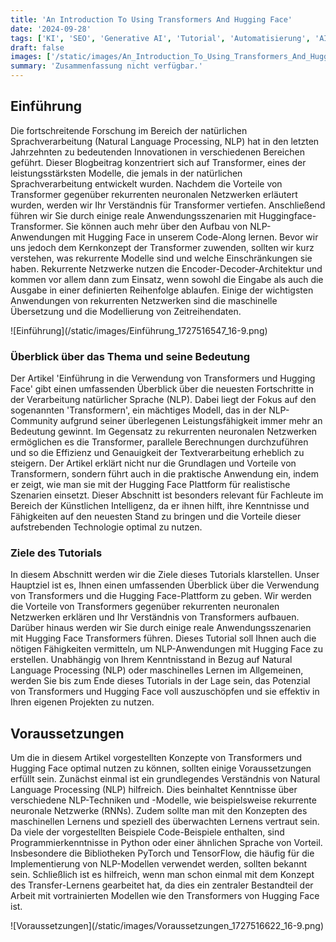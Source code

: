 ```yaml
---
title: 'An Introduction To Using Transformers And Hugging Face'
date: '2024-09-28'
tags: ['KI', 'SEO', 'Generative AI', 'Tutorial', 'Automatisierung', 'AI']
draft: false
images: ['/static/images/An_Introduction_To_Using_Transformers_And_Hugging_Face_1727516664_main.png']
summary: 'Zusammenfassung nicht verfügbar.'
---
```


## Einführung

Die fortschreitende Forschung im Bereich der natürlichen Sprachverarbeitung (Natural Language Processing, NLP) hat in den letzten Jahrzehnten zu bedeutenden Innovationen in verschiedenen Bereichen geführt. Dieser Blogbeitrag konzentriert sich auf Transformer, eines der leistungsstärksten Modelle, die jemals in der natürlichen Sprachverarbeitung entwickelt wurden. Nachdem die Vorteile von Transformer gegenüber rekurrenten neuronalen Netzwerken erläutert wurden, werden wir Ihr Verständnis für Transformer vertiefen. Anschließend führen wir Sie durch einige reale Anwendungsszenarien mit Huggingface-Transformer. Sie können auch mehr über den Aufbau von NLP-Anwendungen mit Hugging Face in unserem Code-Along lernen. Bevor wir uns jedoch dem Kernkonzept der Transformer zuwenden, sollten wir kurz verstehen, was rekurrente Modelle sind und welche Einschränkungen sie haben. Rekurrente Netzwerke nutzen die Encoder-Decoder-Architektur und kommen vor allem dann zum Einsatz, wenn sowohl die Eingabe als auch die Ausgabe in einer definierten Reihenfolge ablaufen. Einige der wichtigsten Anwendungen von rekurrenten Netzwerken sind die maschinelle Übersetzung und die Modellierung von Zeitreihendaten.

<div className="my-1 w-full overflow-hidden px-2 xl:my-1 xl:px-2">
  ![Einführung](/static/images/Einführung_1727516547_16-9.png)
</div>

### Überblick über das Thema und seine Bedeutung

Der Artikel 'Einführung in die Verwendung von Transformers und Hugging Face' gibt einen umfassenden Überblick über die neuesten Fortschritte in der Verarbeitung natürlicher Sprache (NLP). Dabei liegt der Fokus auf den sogenannten 'Transformern', ein mächtiges Modell, das in der NLP-Community aufgrund seiner überlegenen Leistungsfähigkeit immer mehr an Bedeutung gewinnt. Im Gegensatz zu rekurrenten neuronalen Netzwerken ermöglichen es die Transformer, parallele Berechnungen durchzuführen und so die Effizienz und Genauigkeit der Textverarbeitung erheblich zu steigern. Der Artikel erklärt nicht nur die Grundlagen und Vorteile von Transformern, sondern führt auch in die praktische Anwendung ein, indem er zeigt, wie man sie mit der Hugging Face Plattform für realistische Szenarien einsetzt. Dieser Abschnitt ist besonders relevant für Fachleute im Bereich der Künstlichen Intelligenz, da er ihnen hilft, ihre Kenntnisse und Fähigkeiten auf den neuesten Stand zu bringen und die Vorteile dieser aufstrebenden Technologie optimal zu nutzen.
### Ziele des Tutorials

In diesem Abschnitt werden wir die Ziele dieses Tutorials klarstellen. Unser Hauptziel ist es, Ihnen einen umfassenden Überblick über die Verwendung von Transformers und die Hugging Face-Plattform zu geben. Wir werden die Vorteile von Transformers gegenüber rekurrenten neuronalen Netzwerken erklären und Ihr Verständnis von Transformers aufbauen. Darüber hinaus werden wir Sie durch einige reale Anwendungsszenarien mit Hugging Face Transformers führen. Dieses Tutorial soll Ihnen auch die nötigen Fähigkeiten vermitteln, um NLP-Anwendungen mit Hugging Face zu erstellen. Unabhängig von Ihrem Kenntnisstand in Bezug auf Natural Language Processing (NLP) oder maschinelles Lernen im Allgemeinen, werden Sie bis zum Ende dieses Tutorials in der Lage sein, das Potenzial von Transformers und Hugging Face voll auszuschöpfen und sie effektiv in Ihren eigenen Projekten zu nutzen.
## Voraussetzungen

Um die in diesem Artikel vorgestellten Konzepte von Transformers und Hugging Face optimal nutzen zu können, sollten einige Voraussetzungen erfüllt sein. Zunächst einmal ist ein grundlegendes Verständnis von Natural Language Processing (NLP) hilfreich. Dies beinhaltet Kenntnisse über verschiedene NLP-Techniken und -Modelle, wie beispielsweise rekurrente neuronale Netzwerke (RNNs). Zudem sollte man mit den Konzepten des maschinellen Lernens und speziell des überwachten Lernens vertraut sein. Da viele der vorgestellten Beispiele Code-Beispiele enthalten, sind Programmierkenntnisse in Python oder einer ähnlichen Sprache von Vorteil. Insbesondere die Bibliotheken PyTorch und TensorFlow, die häufig für die Implementierung von NLP-Modellen verwendet werden, sollten bekannt sein. Schließlich ist es hilfreich, wenn man schon einmal mit dem Konzept des Transfer-Lernens gearbeitet hat, da dies ein zentraler Bestandteil der Arbeit mit vortrainierten Modellen wie den Transformers von Hugging Face ist.

<div className="my-1 w-full overflow-hidden px-2 xl:my-1 xl:px-2">
  ![Voraussetzungen](/static/images/Voraussetzungen_1727516622_16-9.png)
</div>

